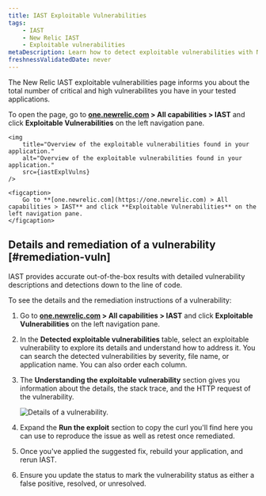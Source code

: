 ```yaml
---
title: IAST Exploitable Vulnerabilities
tags:
    - IAST
    - New Relic IAST
    - Exploitable vulnerabilities
metaDescription: Learn how to detect exploitable vulnerabilities with New Relic IAST.
freshnessValidatedDate: never
---
```





The New Relic IAST exploitable vulnerabilities page informs you about the total number of critical and high vulnerabilites you have in your tested applications.

To open the page, go to **[one.newrelic.com](https://one.newrelic.com) > All capabilities > IAST** and click **Exploitable Vulnerabilities** on the left navigation pane.

    <img
        title="Overview of the exploitable vulnerabilities found in your application."
        alt="Overview of the exploitable vulnerabilities found in your application."
        src={iastExplVulns}
    />

    <figcaption>
        Go to **[one.newrelic.com](https://one.newrelic.com) > All capabilities > IAST** and click **Exploitable Vulnerabilities** on the left navigation pane.
    </figcaption>

## Details and remediation of a vulnerability [#remediation-vuln]

IAST provides accurate out-of-the-box results with detailed vulnerability descriptions and detections down to the line of code.

To see the details and the remediation instructions of a vulnerability:

1. Go to **[one.newrelic.com](https://one.newrelic.com) > All capabilities > IAST** and click **Exploitable Vulnerabilities** on the left navigation pane.

2. In the **Detected exploitable vulnerabilities** table, select an exploitable vulnerability to explore its details and understand how to address it. You can search the detected vulnerabilities by severity, file name, or application name. You can also order each column.

3. The **Understanding the exploitable vulnerability** section gives you information about the details, the stack trace, and the HTTP request of the vulnerability.

    <img
        title="Details of a vulnerability."
        alt="Details of a vulnerability."
        src={iastVulnsDetails}
    />


4. Expand the **Run the exploit** section to copy the curl you'll find here you can use to reproduce the issue as well as retest once remediated.

5. Once you've applied the suggested fix, rebuild your application, and rerun IAST.

6. Ensure you update the status to mark the vulnerability status as either a false positive, resolved, or unresolved.
